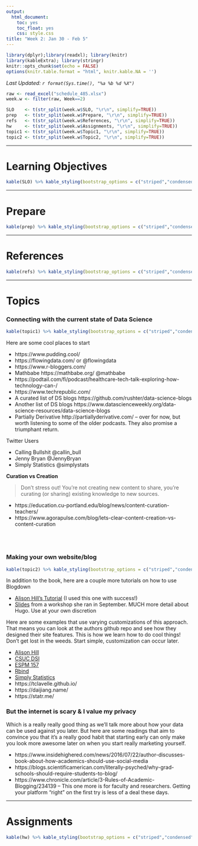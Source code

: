 ```yaml
---
output:
  html_document:
    toc: yes
    toc_float: yes
    css: style.css
title: "Week 2: Jan 30 - Feb 5"
---
```


```r
library(dplyr);library(readxl); library(knitr)
library(kableExtra); library(stringr)
knitr::opts_chunk$set(echo = FALSE)
options(knitr.table.format = "html", knitr.kable.NA = '') 
```
_Last Updated: `r format(Sys.time(), "%a %b %d %X")` _


```r
raw <- read_excel("schedule_485.xlsx")
week.w <- filter(raw, Week==2)

SLO    <- t(str_split(week.w$SLO, "\r\n", simplify=TRUE))
prep   <- t(str_split(week.w$Prepare, "\r\n", simplify=TRUE))
refs   <- t(str_split(week.w$References, "\r\n", simplify=TRUE))
hw     <- t(str_split(week.w$Assignments, "\r\n", simplify=TRUE))
topic1 <- t(str_split(week.w$Topic1, "\r\n", simplify=TRUE))
topic2 <- t(str_split(week.w$Topic2, "\r\n", simplify=TRUE))
```

----

# Learning Objectives
```r
kable(SLO) %>% kable_styling(bootstrap_options = c("striped","condensed"))
```

----

# Prepare
```r
kable(prep) %>% kable_styling(bootstrap_options = c("striped","condensed"))
```

----

# References
```r
kable(refs) %>% kable_styling(bootstrap_options = c("striped","condensed"))
```

----

# Topics

### Connecting with the current state of Data Science

```r
kable(topic1) %>% kable_styling(bootstrap_options = c("striped","condensed"))
```

Here are some cool places to start

* https://www.pudding.cool/ 
* https://flowingdata.com/ or @flowingdata 
* https://www.r-bloggers.com/ 
* Mathbabe https://mathbabe.org/ @mathbabe 
* https://podtail.com/fi/podcast/healthcare-tech-talk-exploring-how-technology-can-/
* https://www.techrepublic.com/
* A curated list of DS blogs https://github.com/rushter/data-science-blogs 
* Another list of DS blogs https://www.datascienceweekly.org/data-science-resources/data-science-blogs 
* Partially Derivative http://partiallyderivative.com/ -- over for now, but worth listening to some of the older podcasts. They also promise a triumphant return. 

Twitter Users

* Calling Bullshit @callin_bull
* Jenny Bryan @JennyBryan
* Simply Statistics @simplystats

**Curation vs Creation**

> Don't stress out! You're not creating new content to share, you're curating (or sharing) existing knowledge to new sources. 

* https://education.cu-portland.edu/blog/news/content-curation-teachers/
* https://www.agorapulse.com/blog/lets-clear-content-creation-vs-content-curation

<br><br>

### Making your own website/blog

```r
kable(topic2) %>% kable_styling(bootstrap_options = c("striped","condensed"))
```


In addition to the book, here are a couple more tutorials on how to use Blogdown

* [Alison Hill's Tutorial](https://alison.rbind.io/post/up-and-running-with-blogdown/) (I used this one with success!)
* [Slides](https://alison.rbind.io/slides/blogdown-workshop-slides.html#1) from a workshop she ran in September. MUCH more detail about Hugo. Use at your own discretion


Here are some examples that use varying customizations of this approach. That means you can look at the authors github repo and see how they designed their site features. This is how we learn how to do cool things! Don't get lost in the weeds. Start simple, customization can occur later. 

* [Alison Hill](https://alison.rbind.io/) 
* [CSUC DSI](datascience.csuchico.edu) 
* [ESPM 157](https://espm-157.carlboettiger.info/)
* [Rbind](https://support.rbind.io/)
* [Simply Statistics](https://simplystatistics.org/)
* https://tclavelle.github.io/
* https://daijiang.name/
* https://statr.me/



### But the internet is scary & I value my privacy
Which is a really really good thing as we'll talk more about how your data can be used against you later. But here are some readings that aim to convince you that it's a really good habit that starting early can only make you look more awesome later on when you start really marketing yourself. 

* https://www.insidehighered.com/news/2016/07/22/author-discusses-book-about-how-academics-should-use-social-media
* https://blogs.scientificamerican.com/literally-psyched/why-grad-schools-should-require-students-to-blog/
* https://www.chronicle.com/article/3-Rules-of-Academic-Blogging/234139 -- This one more is for faculty and researchers. Getting your platform "right" on the first try is less of a deal these days. 


---

# Assignments
```r
kable(hw) %>% kable_styling(bootstrap_options = c("striped","condensed"))
```


